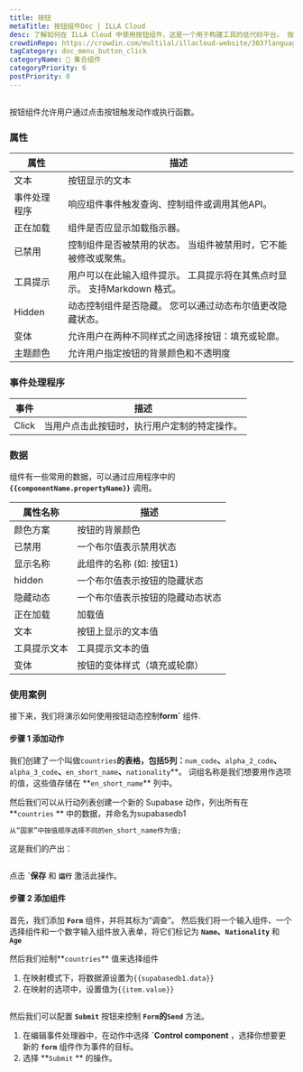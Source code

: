 ```yaml
---
title: 按钮
metaTitle: 按钮组件Doc | ILLA Cloud
desc: 了解如何在 ILLA Cloud 中使用按钮组件，这是一个用于构建工具的低代码平台。 按钮允许用户通过点击触发动作或执行函数。
crowdinRepo: https://crowdin.com/multilal/illacloud-website/303?languages=zhcn&filter=basic&value=0
tagCategory: doc_menu_button_click
categoryName: 🧬 集合组件
categoryPriority: 6
postPriority: 0
---
```


## <h2 hidden>什么是按钮？</h2>

按钮组件允许用户通过点击按钮触发动作或执行函数。 

### 属性

| 属性     | 描述                                         |
| ------ | ------------------------------------------ |
| 文本     | 按钮显示的文本                                    |
| 事件处理程序 | 响应组件事件触发查询、控制组件或调用其他API。                   |
| 正在加载   | 组件是否应显示加载指示器。                              |
| 已禁用    | 控制组件是否被禁用的状态。 当组件被禁用时，它不能被修改或聚焦。           |
| 工具提示   | 用户可以在此输入组件提示。 工具提示将在其焦点时显示。 支持Markdown 格式。 |
| Hidden | 动态控制组件是否隐藏。 您可以通过动态布尔值更改隐藏状态。              |
| 变体     | 允许用户在两种不同样式之间选择按钮：填充或轮廓。                   |
| 主题颜色   | 允许用户指定按钮的背景颜色和不透明度                         |

### 事件处理程序

| 事件    | 描述                     |
| ----- | ---------------------- |
| Click | 当用户点击此按钮时，执行用户定制的特定操作。 |

### 数据

组件有一些常用的数据，可以通过应用程序中的 **`{{componentName.propertyName}}`** 调用。

| 属性名称   | 描述               |
| ------ | ---------------- |
| 颜色方案   | 按钮的背景颜色          |
| 已禁用    | 一个布尔值表示禁用状态      |
| 显示名称   | 此组件的名称 (如: 按钮1)  |
| hidden | 一个布尔值表示按钮的隐藏状态   |
| 隐藏动态   | 一个布尔值表示按钮的隐藏动态状态 |
| 正在加载   | 加载值              |
| 文本     | 按钮上显示的文本值        |
| 工具提示文本 | 工具提示文本的值         |
| 变体     | 按钮的变体样式（填充或轮廓）   |

### 使用案例

接下来，我们将演示如何使用按钮动态控制**form\`** 组件. 

#### 步骤 1 添加动作

我们创建了一个叫做`countries`**的表格，包括5列：**`num_code`**、**`alpha_2_code`**、**`alpha_3_code`**、**`en_short_name`**、**`nationality`**。 词组名称是我们想要用作选项的值，这些值存储在 **`en_short_name`\*\* 列中。

然后我们可以从行动列表创建一个新的 Supabase 动作，列出所有在 **`countries` ** 中的数据，并命名为supabasedb1 

```sql
从“国家”中按值顺序选择不同的en_short_name作为值;
```

这是我们的产出：

<img src='https://cdn.illacloud.com/official-website/img/docs/countries.png' alt='' />

点击 **\`保存** 和 **`运行`** 激活此操作。

#### 步骤 2 添加组件

首先，我们添加 **`Form`** 组件，并将其标为“调查”。 然后我们将一个输入组件、一个选择组件和一个数字输入组件放入表单，将它们标记为 **`Name`、`Nationality`** 和 **`Age`**

然后我们绘制**`countries`** 值来选择组件 

1.  在映射模式下，将数据源设置为`{{supabasedb1.data}}` 
2.  在映射的选项中，设置值为`{{item.value}}`

<img src='https://cdn.illacloud.com/official-website/img/docs/button1.png' alt='' />

然后我们可以配置 **`Submit`** 按钮来控制 **`Form`**的**`Send`** 方法。 

1.  在编辑事件处理器中，在动作中选择 **\`Control component** ，选择你想要更新的 **`form`** 组件作为事件的目标。
2.  选择 **`Submit` ** 的操作。 

<img src='https://cdn.illacloud.com/official-website/img/docs/countries2.png' alt='' />
